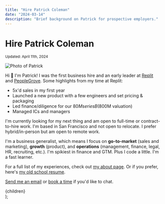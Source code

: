 ```yaml
---
title: "Hire Patrick Coleman"
date: "2024-03-14"
description: "Brief background on Patrick for prospective employers."
---
```



# Hire Patrick Coleman

<small>
  Updated: <time dateTime={date}>April 11th, 2024</time>
</small>

<Image
  src="/images/patrick-photo.png"
  className="rounded-full mx-auto mb-6 md:mb-8"
  alt="Photo of Patrick"
  width={200}
  height={200}
/>

Hi 👋 I'm Patrick! I was the first business hire and an early leader at [Replit](https://replit.com/) and [PeopleGrove](https://peoplegrove.com/). Some highlights from my time at Replit:

- 5x'd sales in my first year
- Launched a new product with a few engineers and set pricing & packaging
- Led finance/diligence for our $80M series B ($800M valuation)
- Managed ICs and managers

I'm currently looking for my next thing and am open to full-time or contract-to-hire work. I'm based in San Francisco and not open to relocate. I prefer hybrid/in-person but am open to remote work.

I'm a business generalist, which means I focus on **go-to-market** (sales and marketing), **growth** (product), and **operations** (management, finance, legal, HR, recruiting, etc.). I'm spikiest in finance and GTM. Plus I code a little. I'm a fast learner.

For a full list of my experiences, check out [my about page](/about). Or if you prefer, here's [my old school resume](https://drive.google.com/file/d/1nCMSIGcdMxyzgZ9AhxRT-OZJxQYSE8vb/view?usp=sharing).

[Send me an email](mailto:patrick@pscoleman.me) or [book a time](https://calendly.com/patrickscoleman/30min) if you'd like to chat.

  <Layout title={title} description={description}>
    <MDXProvider components={MdxComponents}>
      <div className="prose max-w-none prose-stone dark:prose-invert dark:prose-headings:text-text-darkbold dark:prose-a:text-text-darkbold dark:prose-strong:text-text-darkbold">
        {children}
      </div>
    </MDXProvider>
  </Layout>
);
